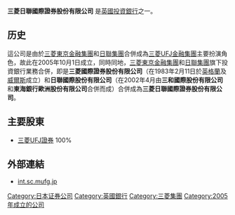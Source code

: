 '''三菱日聯國際證券股份有限公司''' 是[[英國|英國]][[投資銀行|投資銀行]]之一。

==历史==
這公司是由於[[三菱東京金融集團|三菱東京金融集團]]和[[日聯集團|日聯集團]]合併成為[[三菱UFJ金融集團|三菱UFJ金融集團]]主要扮演角色，故此在2005年10月1日成立，同時同地，[[三菱東京金融集團|三菱東京金融集團]]和[[日聯集團|日聯集團]]旗下投資銀行業務合併，即是'''三菱國際證券股份有限公司'''（在1983年2月11日於[[英格蘭|英格蘭]]及[[威爾斯|威爾斯]]成立）和'''日聯國際股份有限公司'''（在2002年4月由'''三和國際股份有限公司'''和'''東海銀行歐洲股份有限公司'''合併而成）合併成為'''三菱日聯國際證券股份有限公司'''。

== 主要股東 ==
*[[三菱UFJ證券|三菱UFJ證券]] 100%

== 外部連結 ==
*[http://www.int.sc.mufg.jp/ int.sc.mufg.jp]{{Wayback|url=http://www.int.sc.mufg.jp/ |date=20080116162612 }}

[[Category:日本证券公司|Category:日本证券公司]]
[[Category:英國銀行|Category:英國銀行]]
[[Category:三菱集團|Category:三菱集團]]
[[Category:2005年成立的公司|Category:2005年成立的公司]]